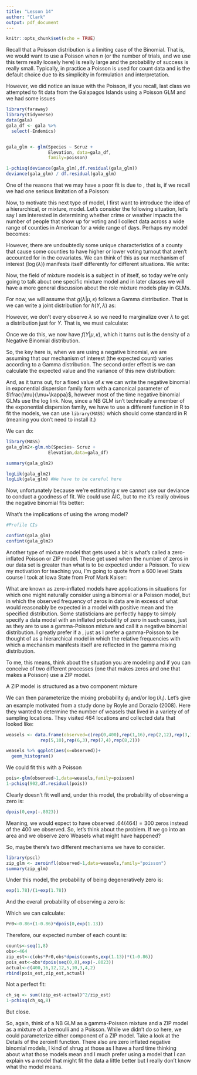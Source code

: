 ```yaml
---
title: "Lesson 14"
author: "Clark"
output: pdf_document
---
```


```r
knitr::opts_chunk$set(echo = TRUE)
```

Recall that a Poisson distribution is a limiting case of the Binomial. That is, we would want to use a Poisson when $n$ (or the number of trials, and we use this term really loosely here) is really large and the probability of success is really small. Typically, in practice a Poisson is used for count data and is the default choice due to its simplicity in formulation and interpretation.

However, we did notice an issue with the Poisson, if you recall, last class we attempted to fit data from the Galapagos Islands using a Poisson GLM and we had some issues

```r
library(faraway)
library(tidyverse)
data(gala)
gala_df <- gala %>%
  select(-Endemics)


gala_glm <- glm(Species ~ Scruz + 
                Elevation, data=gala_df,
                family=poisson)

1-pchisq(deviance(gala_glm),df.residual(gala_glm))
deviance(gala_glm) / df.residual(gala_glm)


```

One of the reasons that we may have a poor fit is due to \textit{over dispersion}, that is, if we recall we had one serious limitation of a Poisson:

\vspace{.5in}

Now, to motivate this next type of model, I first want to introduce the idea of a hierarchical, or mixture, model. Let's consider the following situation, let's say I am interested in determining whether crime or weather impacts the number of people that show up for voting and I collect data across a wide range of counties in American for a wide range of days. Perhaps my model becomes:

\vspace{1.5in}

However, there are undoubtedly some unique characteristics of a county that cause some counties to have higher or lower voting turnout that aren't accounted for in the covariates. We can think of this as our mechanism of interest ($\log(\lambda)$) manifests itself differently for different situations. We write:

\vspace{1.5in}

Now, the field of mixture models is a subject in of itself, so today we're only going to talk about one specific mixture model and in later classes we will have a more general discussion about the role  mixture models play in GLMs.

For now, we will assume that $g(\lambda|\mu,\kappa)$ follows a Gamma distribution. That is we can write a joint distribution for $h(Y,\lambda)$ as:

\vspace{2.in}

However, we don't every observe $\lambda$ so we need to marginalize over $\lambda$ to get a distribution just for $Y$. That is, we must calculate:

\vspace{1.5in}

Once we do this, we now have $f(Y|\mu,\kappa)$, which it turns out is the density of a Negative Binomial distribution.

\vspace{1.5in}

So, the key here is, when we are using a negative binomial, we are assuming that our mechanism of interest (the expected count) varies according to a Gamma distribution. The second order effect is we can calculate the expected value and the variance of this new distribution:

\vspace{1.in}

And, as it turns out, for a fixed value of $\kappa$ we can write the negative binomial in exponential dispersion family form with a canonical parameter of $\frac{\mu}{\mu+\kappa}$, however most of the time negative binomial GLMs use the log link. Now, since a NB GLM isn't technically a member of the exponential dispersion family, we have to use a different function in R to fit the models, we can use `library(MASS)` which should come standard in R (meaning you don't need to install it.)

We can do:

```r
library(MASS)
gala_glm2<-glm.nb(Species~ Scruz +
                Elevation,data=gala_df)

summary(gala_glm2)

logLik(gala_glm2)
logLik(gala_glm) #We have to be careful here

```




Now, unfortunately because we're estimating $\kappa$ we cannot use our deviance to conduct a goodness of fit. We could use AIC, but to me it's really obvious the negative binomial fits better:

\vspace{2.in}

What's the implications of using the wrong model?

```r
#Profile CIs

confint(gala_glm)
confint(gala_glm2)

```

Another type of mixture model that gets used a bit is what's called a zero-inflated Poisson or ZIP model. These get used when the number of zeros in our data set is greater than what is to be expected under a Poisson. To view my motivation for teaching you, I'm going to quote from a 600 level Stats course I took at Iowa State from Prof Mark Kaiser:

What are known as zero-inflated models have applications in situations for which one might naturally consider using a binomial or a Poisson model, but in which the observed frequency of zeros in data are in excess of what would reasonably be expected in a model with positive mean and the specified distribution. Some statisticians are perfectly happy to simply specify a data model with an inflated probability of zero in such cases, just as they are to use a gamma-Poisson mixture and call it a negative binomial distribution. I greatly prefer if a \textit{reasonable conceptualization is available that can represent a mechanism that could lead to increased frequency of zero values}, just as I prefer a gamma-Poisson to be thought of as a hierarchical model in which the relative frequencies with which a mechanism manifests itself are reflected in the gamma mixing distribution.

To me, this means, think about the situation you are modeling and if you can conceive of two different processes (one that makes zeros and one that makes a Poisson) use a ZIP model.

A ZIP model is structured as a two component mixture


\vspace{1.in}

We can then parameterize  the mixing probability $\phi_i$ and/or $\log(\lambda_i)$. Let's give an example motivated from a study done by Royle and Dorazio (2008). Here they wanted to determine the number of weasels that lived in a variety of of sampling locations. They visited 464 locations and collected data that looked like:

```r

weasels <- data.frame(observed=c(rep(0,400),rep(1,16),rep(2,12),rep(3,12),rep(4,5),
             rep(5,10),rep(6,3),rep(7,4),rep(8,2)))

weasels %>% ggplot(aes(x=observed))+
  geom_histogram()

```


We could fit this with a Poisson

```r

pois<-glm(observed~1,data=weasels,family=poisson)
1-pchisq(902,df.residual(pois))

```

Clearly doesn't fit well and, under this model, the probability of observing a zero is:

```r

dpois(0,exp(-.8023))

```

Meaning, we would expect to have observed $.64(464) = 300$ zeros instead of the $400$ we observed. So, let's think about the problem. If we go into an area and we observe zero Weasels what might have happened?

\vspace{1.in}

So, maybe there's two different mechanisms we have to consider. 

```r
library(pscl)
zip_glm <- zeroinfl(observed~1,data=weasels,family="poisson")
summary(zip_glm)

```

Under this model, the probability of being degeneratively zero is:

```r
exp(1.78)/(1+exp(1.78))

```

And the overall probability of observing a zero is:

\vspace{1.in}

Which we can calculate:

```r

Pr0<-0.86+(1-0.86)*dpois(0,exp(1.13))


```

Therefore, our expected number of each count is:

```r
counts<-seq(1,8)
obs<-464
zip_est<-c(obs*Pr0,obs*dpois(counts,exp(1.13))*(1-0.86))
pois_est<-obs*dpois(seq(0,8),exp(-.8023))
actual<-c(400,16,12,12,5,10,3,4,2)
rbind(pois_est,zip_est,actual)

```

Not a perfect fit:

```r

ch_sq <- sum((zip_est-actual)^2/zip_est)
1-pchisq(ch_sq,8)
```

But close.


So, again, think of a NB GLM as a gamma-Poisson mixture and a ZIP model as a mixture of a bernoulli and a Poisson. While we didn't do so here, we could parameterize either component of a ZIP model. Take a look at the Details of the zeroinfl function. There also are zero inflated negative binomial models, I kind of shrug at those as I have a hard time thinking about what those models mean and I much prefer using a model that I can explain vs a model that might fit the data a little better but I really don't know what the model means.

